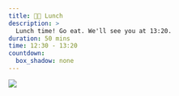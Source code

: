 ```yaml
---
title: 🥗🍴 Lunch
description: >
  Lunch time! Go eat. We'll see you at 13:20.
duration: 50 mins
time: 12:30 - 13:20
countdown:
  box_shadow: none
---
```


![](slides/img/eva-lunch.png)
